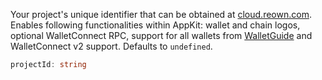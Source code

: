 Your project's unique identifier that can be obtained at [cloud.reown.com](https://cloud.reown.com). Enables following functionalities within AppKit: wallet and chain logos, optional WalletConnect RPC, support for all wallets from [WalletGuide](https://walletguide.walletconnect.network/) and WalletConnect v2 support. Defaults to `undefined`.

```ts
projectId: string
```
